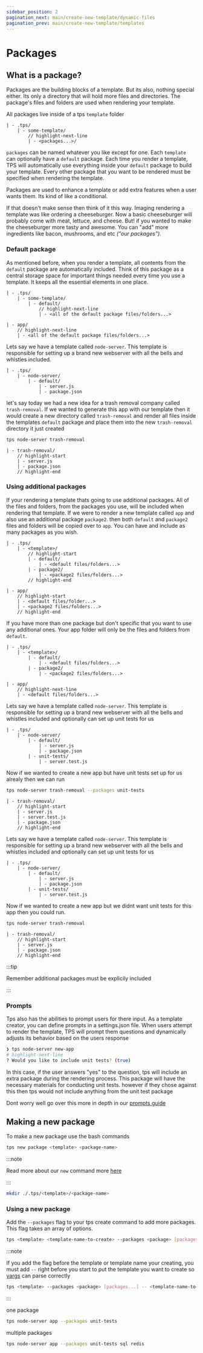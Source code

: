 ```yaml
---
sidebar_position: 2
pagination_next: main/create-new-template/dynamic-files
pagination_prev: main/create-new-template/templates
---
```



# Packages

## What is a package?

Packages are the building blocks of a template. But its also, nothing special
either. Its only a directory that will hold more files and directories. The
package's files and folders are used when rendering your template.

All packages live inside of a tps `template` folder

```text
| - .tps/
	| - some-template/
		// highlight-next-line
		| - <packages...>/
```

`packages` can be named whatever you like except for one. Each `template` can
optionally have a `default` package. Each time you render a template, TPS will
automatically use everything inside your `default` package to build your
template. Every other package that you want to be rendered must be specified
when rendering the template.

Packages are used to enhance a template or add extra features when a user wants
them. Its kind of like a conditional.

If that doesn't make sense then think of it this way. Imaging rendering a
template was like ordering a cheeseburger. Now a basic cheeseburger will
probably come with meat, lettuce, and cheese. But! if you wanted to make the
cheeseburger more tasty and awesome. You can "add" more ingredients like bacon,
mushrooms, and etc _("our packages")_.

### Default package

As mentioned before, when you render a template, all contents from the `default`
package are automatically included. Think of this package as a central storage
space for important things needed every time you use a template. It keeps all
the essential elements in one place.

```text title="Template"
| - .tps/
	| - some-template/
		| - default/
			// highlight-next-line
			| - <all of the default package files/folders...>
```

```text title="Result"
| - app/
	// highlight-next-line
	| - <all of the default package files/folders...>
```

<Example open>

Lets say we have a template called `node-server`. This template is responsible
for setting up a brand new webserver with all the bells and whistles included.

```text title="Template"
| - .tps/
	| - node-server/
		| - default/
			| - server.js
			| - package.json
```

let's say today we had a new idea for a trash removal company called
`trash-removal`. If we wanted to generate this app with our template then it
would create a new directory called `trash-removal` and render all files inside
the templates `default` package and place them into the new `trash-removal`
directory it just created

```bash title="Command"
tps node-server trash-removal
```

```text title="Result"
| - trash-removal/
	// highlight-start
	| - server.js
	| - package.json
	// highlight-end
```

</Example>

### Using additional packages

If your rendering a template thats going to use additional packages. All of the
files and folders, from the packages you use, will be included when rendering
that template. If we were to render a new template called `app` and also use an
additional package `package2`. then both `default` and `package2` files and
folders will be copied over to `app`. You can have and include as many packages
as you wish.

```text
| - .tps/
	| - <template>/
		// highlight-start
		| - default/
			| - <default files/folders...>
		| - package2/
			| - <package2 files/folders...>
		// highlight-end

| - app/
	// highlight-start
	| - <default files/folder...>
	| - <package2 files/folders...>
	// highlight-end
```

If you have more than one package but don't specific that you want to use any
additional ones. Your app folder will only be the files and folders from
`default`.

```text
| - .tps/
	| - <template>/
		| - default/
			| - <default files/folders...>
		| - package2/
			| - <package2 files/folders...>

| - app/
	// highlight-next-line
	| - <default files/folders...>
```

<Example open title="Using additional packages">

Lets say we have a template called `node-server`. This template is responsible
for setting up a brand new webserver with all the bells and whistles included
and optionally can set up unit tests for us

```text title="Template"
| - .tps/
	| - node-server/
		| - default/
			| - server.js
			| - package.json
		| - unit-tests/
			| - server.test.js
```

Now if we wanted to create a new app but have unit tests set up for us alrealy
then we can run

```bash title="Command"
tps node-server trash-removal --packages unit-tests
```

```text title="Result"
| - trash-removal/
	// highlight-start
	| - server.js
	| - server.test.js
	| - package.json
	// highlight-end
```

</Example>

<Example open title="Having additional packages but not using them">

Lets say we have a template called `node-server`. This template is responsible
for setting up a brand new webserver with all the bells and whistles included
and optionally can set up unit tests for us

```text title="Template"
| - .tps/
	| - node-server/
		| - default/
			| - server.js
			| - package.json
		| - unit-tests/
			| - server.test.js
```

Now if we wanted to create a new app but we didnt want unit tests for this app
then you could run.

```bash title="Command"
tps node-server trash-removal
```

```text title="Result"
| - trash-removal/
	// highlight-start
	| - server.js
	| - package.json
	// highlight-end
```

:::tip

Remember additional packages must be explicily included

:::

</Example>

### Prompts

Tps also has the abilities to prompt users for there input. As a template
creator, you can define prompts in a settings.json file. When users attempt to
render the template, TPS will prompt them questions and dynamically adjusts its
behavior based on the users response

```bash
❯ tps node-server new-app
# highlight-next-line
? Would you like to include unit tests? (true)
```

In this case, if the user answers "yes" to the question, tps will include an
extra package during the rendering process. This package will have the necessary
materials for conducting unit tests. however if they chose against this then tps
would not include anything from the unit test package

Dont worry well go over this more in depth in our [prompts guide](./prompts)

## Making a new package

To make a new package use the bash commands

<Tabs> 
<TabItem value="tps" label="tps cli" default>

```bash
tps new package <template> <package-name>
```

:::note

Read more about our `new` command more [here](../../api/cli#new)

:::

</TabItem>
<TabItem value="bash" label="bash">

```bash
mkdir ./.tps/<template>/<package-name>
```

  </TabItem>
</Tabs>

### Using a new package

Add the `--packages` flag to your tps create command to add more packages. This
flag takes an array of options.

```bash
tps <template> <template-name-to-create> --packages <package> [packages...]
```

:::note

If you add the flag before the template or template name your creating, you must
add `--` right before you start to put the template you want to create so
[yargs](http://yargs.js.org/) can parse correctly

```bash
tps <template> --packages <package> [packages...] -- <template-name-to-create>
```

:::

<Example open>

one package

```bash
tps node-server app --packages unit-tests
```

multiple packages

```bash
tps node-server app --packages unit-tests sql redis
```

</Example>
